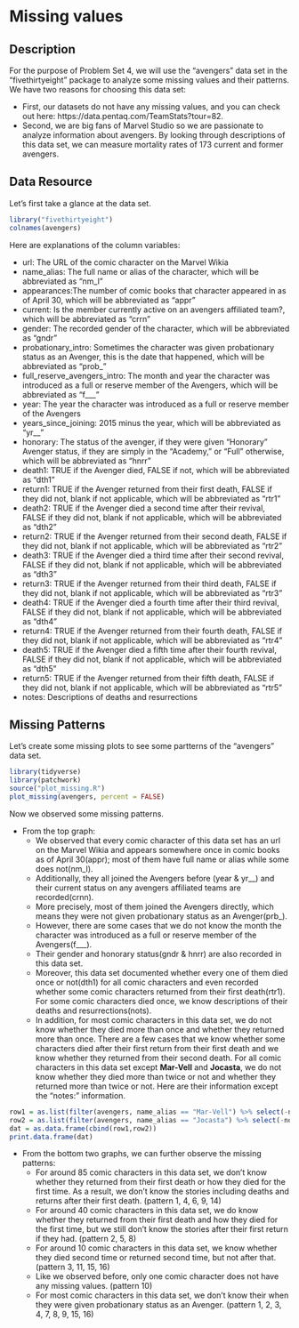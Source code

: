 # Missing values

## Description

For the purpose of Problem Set 4, we will use the "avengers" data set in the "fivethirtyeight" package to analyze some missing values and their patterns. We have two reasons for choosing this data set:

* First, our datasets do not have any missing values, and you can check out here: https://data.pentaq.com/TeamStats?tour=82. 
* Second, we are big fans of Marvel Studio so we are passionate to analyze information about avengers. By looking through descriptions of this data set, we can measure mortality rates of 173 current and former avengers.

## Data Resource

Let's first take a glance at the data set.

```r
library("fivethirtyeight")
colnames(avengers)
```

Here are explanations of the column variables:

* url: The URL of the comic character on the Marvel Wikia
* name_alias: The full name or alias of the character, which will be abbreviated as "nm_l"
* appearances:The number of comic books that character appeared in as of April 30, which will be abbreviated as "appr"
* current: Is the member currently active on an avengers affiliated team?, which will be abbreviated as "crrn"
* gender: The recorded gender of the character, which will be abbreviated as "gndr"
* probationary_intro: Sometimes the character was given probationary status as an Avenger, this is the date that happened, which will be abbreviated as "prob_"
* full_reserve_avengers_intro: The month and year the character was introduced as a full or reserve member of the Avengers, which will be abbreviated as "f___"
* year: The year the character was introduced as a full or reserve member of the Avengers
* years_since_joining: 2015 minus the year, which will be abbreviated as "yr__"
* honorary: The status of the avenger, if they were given "Honorary" Avenger status, if they are simply in the "Academy," or "Full" otherwise, which will be abbreviated as "hnrr"
* death1: TRUE if the Avenger died, FALSE if not, which will be abbreviated as "dth1"
* return1: TRUE if the Avenger returned from their first death, FALSE if they did not, blank if not applicable, which will be abbreviated as "rtr1"
* death2: TRUE if the Avenger died a second time after their revival, FALSE if they did not, blank if not applicable, which will be abbreviated as "dth2"
* return2: TRUE if the Avenger returned from their second death, FALSE if they did not, blank if not applicable, which will be abbreviated as "rtr2"
* death3: TRUE if the Avenger died a third time after their second revival, FALSE if they did not, blank if not applicable, which will be abbreviated as "dth3"
* return3: TRUE if the Avenger returned from their third death, FALSE if they did not, blank if not applicable, which will be abbreviated as "rtr3"
* death4: TRUE if the Avenger died a fourth time after their third revival, FALSE if they did not, blank if not applicable, which will be abbreviated as "dth4"
* return4: TRUE if the Avenger returned from their fourth death, FALSE if they did not, blank if not applicable, which will be abbreviated as "rtr4"
* death5: TRUE if the Avenger died a fifth time after their fourth revival, FALSE if they did not, blank if not applicable, which will be abbreviated as "dth5"
* return5: TRUE if the Avenger returned from their fifth death, FALSE if they did not, blank if not applicable, which will be abbreviated as "rtr5"
* notes: Descriptions of deaths and resurrections

## Missing Patterns

Let's create some missing plots to see some partterns of the "avengers" data set.

```r
library(tidyverse)
library(patchwork)
source("plot_missing.R")
plot_missing(avengers, percent = FALSE)
```

Now we observed some missing patterns.

* From the top graph:
  + We observed that every comic character of this data set has an url on the Marvel Wikia and appears somewhere once in comic books as of April 30(appr); most of them have full name or alias while some does not(nm_l). 
  + Additionally, they all joined the Avengers before (year & yr__) and their current status on any avengers affiliated teams are recorded(crnn). 
  + More precisely, most of them joined the Avengers directly, which means they were not given probationary status as an Avenger(prb_). 
  + However, there are some cases that we do not know the month the character was introduced as a full or reserve member of the Avengers(f___). 
  + Their gender and honorary status(gndr & hnrr) are also recorded in this data set. 
  + Moreover, this data set documented whether every one of them died once or not(dth1) for all comic characters and even recorded whether some comic characters returned from their first death(rtr1). For some comic characters died once, we know descriptions of their deaths and resurrections(nots). 
  + In addition, for most comic characters in this data set, we do not know whether they died more than once and whether they returned more than once. There are a few cases that we know whether some characters died after their first return from their first death and we know whether they returned from their second death. For all comic characters in this data set except __Mar-Vell__ and __Jocasta__, we do not know whether they died more than twice or not and whether they returned more than twice or not. Here are their information except the "notes:" information.

```r
row1 = as.list(filter(avengers, name_alias == "Mar-Vell") %>% select(-notes)) 
row2 = as.list(filter(avengers, name_alias == "Jocasta") %>% select(-notes)) 
dat = as.data.frame(cbind(row1,row2))
print.data.frame(dat)
```


* From the bottom two graphs, we can further observe the missing patterns:
  + For around 85 comic characters in this data set, we don't know whether they returned from their first death or how they died for the first time. As a result, we don't know the stories including deaths and returns after their first death. (pattern 1, 4, 6, 9, 14)
  + For around 40 comic characters in this data set, we do know whether they returned from their first death and how they died for the first time, but we still don't know the stories after their first return if they had. (pattern 2, 5, 8)
  + For around 10 comic characters in this data set, we know whether they died second time or returned second time, but not after that. (pattern 3, 11, 15, 16)
  + Like we observed before, only one comic character does not have any missing values. (pattern 10)
  + For most comic characters in this data set, we don't know their when they were given probationary status as an Avenger. (pattern 1, 2, 3, 4, 7, 8, 9, 15, 16)

